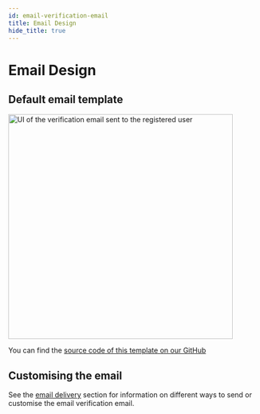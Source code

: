 ```yaml
---
id: email-verification-email
title: Email Design
hide_title: true
---
```


<!-- COPY DOCS -->
<!-- ./thirdpartyemailpassword/common-customizations/email-verification/email-verification-email.mdx -->


# Email Design

## Default email template

<img alt="UI of the verification email sent to the registered user" width="450px" src="/img/emailpassword/email-verify-email.png" />

You can find the [source code of this template on our GitHub](https://github.com/supertokens/email-sms-templates/blob/master/email-html/email-verification.html)

## Customising the email

See the [email delivery](../../email-delivery/about) section for information on different ways to send or customise the email verification email.